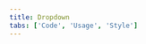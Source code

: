 ```yaml
---
title: Dropdown
tabs: ['Code', 'Usage', 'Style']
---
```


<ComponentCode
    name="Dropdown"
    component="dropdown"
    variation="dropdown"
    hasReactVersion
    hasLightVersion
    hasVueVersion="dropdown--default"
    hasAngularVersion="?path=/story/dropdown--basic"
    codepen="zXrqqw"
    >
</ComponentCode>
<ComponentCode
    name="Dropdown (Up)"
    component="dropdown"
    variation="dropdown--up"
    codepen="eeGYvQ"
    hasReactVersion
    hasLightVersion
    hasVueVersion="dropdown--default&knob-up=true"
    hasAngularVersion="?path=/story/dropdown--basic"
    codepen="ZZQWpB"
    >
</ComponentCode>
<ComponentCode
    name="Dropdown inline"
    component="dropdown"
    variation="dropdown--inline"
    hasReactVersion
    hasVueVersion="dropdown--default&knob-inline=true"
    hasAngularVersion="?path=/story/dropdown--basic"
    codepen="OGMNRY"
    >
</ComponentCode>
<ComponentReact
    name="Multi select"
    component="MultiSelect"
    variation="MultiSelect"
    hasAngularVersion
    >
</ComponentReact>
<ComponentReact
    name="Filterable multi select"
    component="MultiSelect"
    variation="MultiSelect.Filterable"
    hasAngularVersion
    >
</ComponentReact>
<ComponentReact
    name="Inline multi select"
    component="MultiSelect"
    variation="MultiSelect.Inline"
    hasAngularVersion
    >
</ComponentReact>
<ComponentReact
    name="Combo box"
    component="ComboBox"
    hasAngularVersion
    >
</ComponentReact>

<ComponentDocs component="dropdown" />
